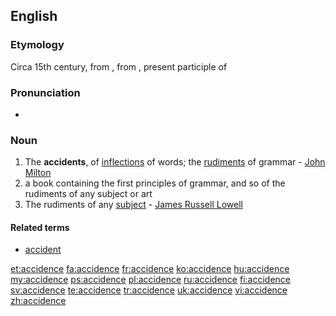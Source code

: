 ==English==

===Etymology===
Circa 15th century, from {{etyl|la|en}} {{term|accidentia||lang=la|accidental matters}}, from {{term|accidens|lang=la}}, present participle of {{term|accidere||lang=la|to happen}}

===Pronunciation===
* {{IPA|/ˈæksɪdəns/}}

===Noun===
{{en-noun}}

# The '''accidents''', of [[inflections]] of words; the [[rudiments]] of grammar - [[w:John Milton|John Milton]]
# a book containing the first principles of grammar, and so of the rudiments of any subject or art
# The rudiments of any [[subject]] - [[w:James Russell Lowell|James Russell Lowell]]

====Related terms====
* [[accident]]

{{Webster 1913}}

[[et:accidence]]
[[fa:accidence]]
[[fr:accidence]]
[[ko:accidence]]
[[hu:accidence]]
[[my:accidence]]
[[ps:accidence]]
[[pl:accidence]]
[[ru:accidence]]
[[fi:accidence]]
[[sv:accidence]]
[[te:accidence]]
[[tr:accidence]]
[[uk:accidence]]
[[vi:accidence]]
[[zh:accidence]]